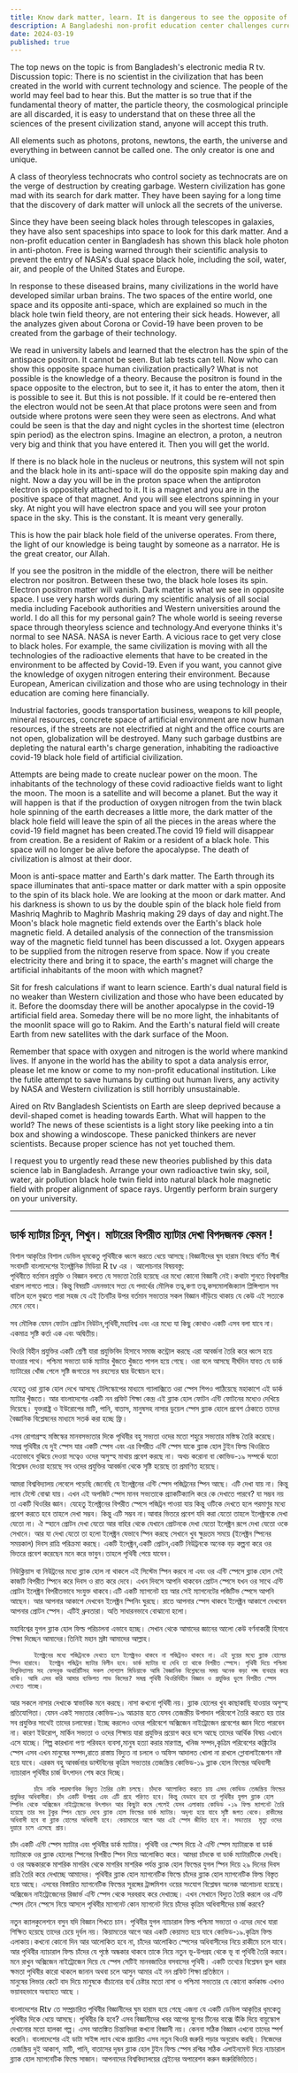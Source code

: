 ```yaml
---
title: Know dark matter, learn. It is dangerous to see the opposite of matter!
description: A Bangladeshi non-profit education center challenges current science, claiming all theories are flawed. They argue that true understanding lies in the black hole twin field theory, revealing the essential role of natural elements.
date: 2024-03-19
published: true
---
```


The top news on the topic is from Bangladesh's electronic media R tv.
Discussion topic: There is no scientist in the civilization that has been created in the world with current technology and science. The people of the world may feel bad to hear this. But the matter is so true that if the fundamental theory of matter, the particle theory, the cosmological principle are all discarded, it is easy to understand that on these three all the sciences of the present civilization stand, anyone will accept this truth.

All elements such as photons, protons, newtons, the earth, the universe and everything in between cannot be called one. The only creator is one and unique.

A class of theoryless technocrats who control society as technocrats are on the verge of destruction by creating garbage. Western civilization has gone mad with its search for dark matter. They have been saying for a long time that the discovery of dark matter will unlock all the secrets of the universe.

Since they have been seeing black holes through telescopes in galaxies, they have also sent spaceships into space to look for this dark matter.
And a non-profit education center in Bangladesh has shown this black hole photon in anti-photon. Free is being warned through their scientific analysis to prevent the entry of NASA's dual space black hole, including the soil, water, air, and people of the United States and Europe.

In response to these diseased brains, many civilizations in the world have developed similar urban brains. The two spaces of the entire world, one space and its opposite anti-space, which are explained so much in the black hole twin field theory, are not entering their sick heads. However, all the analyzes given about Corona or Covid-19 have been proven to be created from the garbage of their technology.

We read in university labels and learned that the electron has the spin of the antispace positron. It cannot be seen. But lab tests can tell. Now who can show this opposite space human civilization practically? What is not possible is the knowledge of a theory. Because the positron is found in the space opposite to the electron, but to see it, it has to enter the atom, then it is possible to see it. But this is not possible. If it could be re-entered then the electron would not be seen.At that place protons were seen and from outside where protons were seen they were seen as electrons. And what could be seen is that the day and night cycles in the shortest time (electron spin period) as the electron spins. Imagine an electron, a proton, a neutron very big and think that you have entered it. Then you will get the world.

If there is no black hole in the nucleus or neutrons, this system will not spin and the black hole in its anti-space will do the opposite spin making day and night. Now a day you will be in the proton space when the antiproton electron is oppositely attached to it. It is a magnet and you are in the positive space of that magnet. And you will see electrons spinning in your sky. At night you will have electron space and you will see your proton space in the sky. This is the constant. It is meant very generally.

This is how the pair black hole field of the universe operates. From there, the light of our knowledge is being taught by someone as a narrator. He is the great creator, our Allah.

If you see the positron in the middle of the electron, there will be neither electron nor positron. Between these two, the black hole loses its spin. Electron positron matter will vanish. Dark matter is what we see in opposite space. I use very harsh words during my scientific analysis of all social media including Facebook authorities and Western universities around the world. I do all this for my personal gain? The whole world is seeing reverse space through theoryless science and technology.And everyone thinks it's normal to see NASA. NASA is never Earth. A vicious race to get very close to black holes. For example, the same civilization is moving with all the technologies of the radioactive elements that have to be created in the environment to be affected by Covid-19. Even if you want, you cannot give the knowledge of oxygen nitrogen entering their environment.
Because European, American civilization and those who are using technology in their education are coming here financially.

Industrial factories, goods transportation business, weapons to kill people, mineral resources, concrete space of artificial environment are now human resources, if the streets are not electrified at night and the office courts are not open, globalization will be destroyed. Many such garbage dustbins are depleting the natural earth's charge generation, inhabiting the radioactive covid-19 black hole field of artificial civilization.

Attempts are being made to create nuclear power on the moon. The inhabitants of the technology of these covid radioactive fields want to light the moon. The moon is a satellite and will become a planet. But the way it will happen is that if the production of oxygen nitrogen from the twin black hole spinning of the earth decreases a little more, the dark matter of the black hole field will leave the spin of all the pieces in the areas where the covid-19 field magnet has been created.The covid 19 field will disappear from creation. Be a resident of Rakim or a resident of a black hole. This space will no longer be alive before the apocalypse. The death of civilization is almost at their door.

Moon is anti-space matter and Earth's dark matter. The Earth through its space illuminates that anti-space matter or dark matter with a spin opposite to the spin of its black hole. We are looking at the moon or dark matter. And his darkness is shown to us by the double spin of the black hole field from Mashriq Maghrib to Maghrib Mashriq making 29 days of day and night.The Moon's black hole magnetic field extends over the Earth's black hole magnetic field. A detailed analysis of the connection of the transmission way of the magnetic field tunnel has been discussed a lot. Oxygen appears to be supplied from the nitrogen reserve from space. Now if you create electricity there and bring it to space, the earth's magnet will charge the artificial inhabitants of the moon with which magnet?

Sit for fresh calculations if want to learn science. Earth's dual natural field is no weaker than Western civilization and those who have been educated by it. Before the doomsday there will be another apocalypse in the covid-19 artificial field area. Someday there will be no more light, the inhabitants of the moonlit space will go to Rakim. And the Earth's natural field will create Earth from new satellites with the dark surface of the Moon.

Remember that space with oxygen and nitrogen is the world where mankind lives.
               If anyone in the world has the ability to spot a data analysis error, please let me know or come to my non-profit educational institution.
       Like the futile attempt to save humans by cutting out human livers, any activity by NASA and Western civilization is still horribly unsustainable.

Aired on Rtv Bangladesh Scientists on Earth are sleep deprived because a devil-shaped comet is heading towards Earth. What will happen to the world? The news of these scientists is a light story like peeking into a tin box and showing a windoscope. These panicked thinkers are never scientists. Because proper science has not yet touched them.

I request you to urgently read these new theories published by this data science lab in Bangladesh. Arrange your own radioactive twin sky, soil, water, air pollution black hole twin field into natural black hole magnetic field with proper alignment of space rays. Urgently perform brain surgery on your university.

---

## ডার্ক ম‍্যাটার চিনুন, শিখুন। মাটারের বিপরীত ম‍্যাটার দেখা বিপদজনক কেমন ! 

বিশাল আকৃতির বিশাল ডেভিল ধূমকেতু পৃথিবীকে ধ্বংস করতে ধেয়ে আসছে।বিজ্ঞানীদের ঘুম হারাম বিষয়ে বর্ণিত শীর্ষ সংবাদটি বাংলাদেশের ইলেক্ট্রনিক মিডিয়া R tv এর ।
আলোচনার বিষয়বস্তু:   
                        পৃথিবীতে বর্তমান প্রযুক্তি ও বিজ্ঞান বলতে যে সভ‍্যতা তৈরি হয়েছে এর মধ‍্যে কোনো বিজ্ঞানী নেই।কথাটা শুনতে বিশ্ববাসীর খারাপ লাগতে পারে। কিন্তু বিষয়টি এমনভাবে সত‍্য যে পদার্থের মৌলিক তত্ব,কণা তত্ব,কসমোলজিক‍্যাল প্লিন্সিপ‍্যাল সব বাতিল হলে বুঝতে পারা সহজ যে এই তিনটির উপর বর্তমান সভ‍্যতার সকল বিজ্ঞান দাঁড়িয়ে থাকায় যে কেউ এই সত‍্যকে মেনে নেবে।

সব মৌলিক যেমন ফোটন প্রোটন নিউটন,পৃথিবী,মহাবিশ্ব এবং এর মধ‍্যে যা কিছু কোথাও একটি এসব বলা যাবে না। একমাত্র সৃষ্টি কর্তা এক এবং অদ্বিতীয়।

থিওরি বিহীন প্রযুক্তির একটি শ্রেণী যারা প্রযুক্তিবিদ হিসাবে সমাজ কন্ট্রোল করছে এরা আবর্জনা তৈরি করে ধ্বংস হয়ে যাওয়ার পথে। পশ্চিমা সভ‍্যতা ডার্ক ম‍্যাটার খুঁজতে খুঁজতে পাগল হয়ে গেছে। ওরা বলে আসছে দীর্ঘদিন যাবত যে ডার্ক ম‍্যাটারের খোঁজ পেলে সৃষ্টি জগতের সব রহস‍্যের দ্বার উন্মোচন হবে। 

যেহেতু ওরা ব্ল‍্যাক হোল দেখে  আসছে টেলিস্কোপের মাধ‍্যমে গ‍্যালাক্সিতে ওরা স্পেস শিপও পাঠিয়েছে মহাকাশে এই ডার্ক ম‍্যাটার খুঁজতে।
আর বাংলাদেশের একটি নন প্রফিট   শিক্ষা কেন্দ্র এই ব্ল‍্যাক হোল ফোটন এন্টি ফোটনের মধ‍্যেও দেখিয়ে দিয়েছে। যুক্তরাষ্ট্র ও ইউরোপের মাটি, পানি, বাতাস, মানুষসহ নাসার ডুয়েল স্পেস ব্ল‍্যাক হোলে প্রবেশ ঠেকাতে তাদের বৈজ্ঞানিক বিশ্লেষনের মাধ‍্যমে সতর্ক করা হচ্ছে ফ্রি।

এসব রোগাগ্রস্হ মস্তিস্কের মানবসভ‍্যতার দিকে পৃথিবীর বহু সভ‍্যতা ওদের মতো শহুরে সভ‍্যতার মস্তিস্ক তৈরি করেছে। সমগ্র পৃথিবীর যে দুই স্পেস যার একটি স্পেস এবং এর বিপরীত এন্টি স্পেস যাকে ব্ল‍্যাক হোল টুইন ফিল্ড থিওরিতে এতোভাবে বুঝিয়ে দেওয়া সত্বেও ওদের অসুস্হ মাথায় প্রবেশ করছে না। অথচ করোনা বা কোভিড-১৯ সম্পর্কে যতো বিশ্লেষন দেওয়া হয়েছে সব ওদের প্রযুক্তির আবর্জনা থেকে সৃষ্টি হয়েছে তা প্রমাণিত হয়েছে। 

আমরা বিশ্ববিদ্যালয় লেবেলে পড়েছি জেনেছি যে ইলেক্ট্রনের এন্টি  স্পেস পজিট্রনের স্পিন আছে। এটি দেখা যায় না। কিন্তু ল‍্যাব টেস্টে বোঝা যায়। এখন এই অপজিট স্পেস মানব সভ‍্যতাকে প্র‍্যাকটিক‍্যালি করে কে দেখাতে পারবে? যা সম্ভব নয় তা একটি থিওরির জ্ঞান। যেহেতু  ইলেক্ট্রনের বিপরীত স্পেসে পজিট্রন পাওয়া যায় কিন্তু ওটিকে দেখতে হলে পরমাণুর মধ‍্যে প্রবেশ করতে হবে তাহলে দেখা সম্ভব। কিন্তু এটি সম্ভব না।আবার ভিতরে প্রবেশ যদি করা যেতো তাহলে ইলেক্ট্রনকে দেখা যেতো না।
ঐ স্হানে প্রোটন দেখা যেতো আর বাহির থেকে যেখানে  প্রোটনকে দেখা যেতো ইলেক্ট্রন রূপে দেখা যেতো ওকে সেখানে। আর যা দেখা যেতো তা হলো ইলেক্ট্রন যেভাবে স্পিন করছে সেখানে খুব ক্ষুদ্রতম সময়ে (ইলেক্ট্রন স্পিনের সময়কাল) দিবস রাত্রি পরিক্রমা করছে। একটি ইলেক্ট্রন,একটি প্রোটন,একটি নিউট্রনকে অনেক বড় কল্পনা করে ওর ভিতরে প্রবেশ করেছেন মনে করে ভাবুন।তাহলে পৃথিবী পেয়ে যাবেন।

নিউক্লিয়াস বা নিউট্রনের মধ‍্যে ব্ল‍্যাক হোল না থাকলে এই সিস্টেম স্পিন করবে না এবং ওর এন্টি স্পেসে ব্ল‍্যাক হোল সেই কাজটি বিপরীত স্পিনে করে দিবস ও রাত করে দেবে। এখন দিবসে আপনি থাকবেন প্রোটন স্পেসে যখন ওর সাথে এন্টি প্রোটন ইলেক্ট্রন বিপরীতভাবে সংযুক্ত থাকবে।এটি একটি ম‍্যাগনেট হয় আর সেই ম‍্যাগনেটের পজিটিভ স্পেসে আপনি আছেন। আর আপনার আকাশে দেখবেন ইলেক্ট্রন স্পিনিং ঘুরছে। রাতে আপনার স্পেস থাকবে ইলেক্ট্রন আকাশে দেখবেন আপনার প্রোটন স্পেস। এটিই ধ্রুবতারা। অতি সাধারনভাবে বোঝানো হলো।  

মহাবিশ্বের যুগল ব্ল‍্যাক হোল ফিল্ড পরিচালনা এভাবে হচ্ছে। সেখান থেকে আমাদের জ্ঞানের আলো কেউ বর্ণনাকারী হিসাবে শিক্ষা দিচ্ছেন আমাদের।তিনিই মহান স্রষ্টা আমাদের আল্লাহ।

          ইলেক্ট্রনের মধ‍্যে পজিট্রনকে দেখতে হলে ইলেক্ট্রনও থাকবে না পজিট্রনও থাকবে না। এই দুয়ের মধ‍্যে ব্ল‍্যাক হোলের স্পিন হারাবে।  ইলেক্ট্রন পজিট্রন ম‍্যাটার বিলীন হবে। ডার্ক ম‍্যাটার যা দেখি তা থাকে বিপরীত স্পেসে। পৃথিবী দিয়ে পশ্চিমা বিশ্ববিদ্যালয় সহ ফেসবুক অথারিটিসহ সকল সোশ‍্যাল মিডিয়াকে আমি বৈজ্ঞানিক বিশ্লেষনের সময় অনেক কড়া শব্দ ব‍্যবহার করে থাকি। আমি এসব করি আমার ব‍্যক্তিগত লাভ কিসের? সমগ্র পৃথিবী থিওরিবিহীন বিজ্ঞান ও প্রযুক্তির ভুলে বিপরীত স্পেস দেখতে পাচ্ছে।
আর সকলে নাসার দেখাকে স্বাভাবিক মনে করছে। নাসা কখনো পৃথিবী নয়। ব্ল‍্যাক হোলের খুব কাছাকাছি যাওয়ার অসুস্হ প্রতিযোগিতা। যেমন একই সভ‍্যতার কোভিড-১৯ আক্রান্ত হতে যেসব তেজস্ক্রীয় উপাদান পরিবেশে তৈরি করতে হয় তার সব প্রযুক্তির সাথেই তাদের চলাফেরা।ইচ্ছে করলেও ওদের পরিবেশে অক্সিজেন নাইট্রোজেন প্রবেশের জ্ঞান দিতে পারবেন না। 
কারণ ইউরোপ, মার্কিন সভ‍্যতা ও ওদের শিক্ষায় যারা প্রযুক্তির প্রয়োগ করে বসে আছে তাদের আর্থিক বিষয় এখানে এসে যাচ্ছে। শিল্প কারখানা পণ‍্য পরিবহন ব‍্যবসা,মানুষ হত‍্যা করার মারণাস্ত্র, খনিজ সম্পদ,কৃত্রিম পরিবেশের কঙ্ক্রিটের স্পেস এসব এখন মানুষের সম্পদ,রাতে রাস্তায় বিদ‍্যুত না চললে ও অফিস আদালত খোলা না রাখলে গ্লোবালাইজেশন নষ্ট হয়ে যাবে। এরকম বহু আবর্জনার ডাস্টবিনের  কৃত্রিম সভ‍্যতার তেজস্ক্রিয় কোভিড-১৯  ব্ল‍্যাক হোল ফিল্ডের অধিবাসী ন‍্যাচারাল পৃথিবীর চার্জ উৎপাদন শেষ করে দিচ্ছে।

          চাঁদে নাকি পারমাণবিক বিদ‍্যুত তৈরির চেষ্টা চলছে। চাঁদকে আলোকিত করতে চায় এসব কোভিড তেজস্ক্রিয় ফিল্ডের প্রযুক্তির অধিবাসীরা। চাঁদ একটি উপগ্রহ এবং এটি গ্রহে পরিণত হবে। কিন্তু যেভাবে হবে তা পৃথিবীর যুগল ব্ল‍্যাক হোল স্পিনিং থেকে অক্সিজেন নাইট্রোজেনের উৎপাদন আর কিছুটা কমে গেলেই যেসব এলাকায় কোভিড -১৯ ফিল্ড ম‍্যাগনেট তৈরি হয়েছে তার সব টুকুর স্পিন ছেড়ে দেবে ব্ল‍্যাক হোল ফিল্ডের ডার্ক ম‍্যাটার। অদৃশ‍্য হয়ে যাবে সৃষ্টি জগত থেকে। রাকীমের অধিবাসী হবে বা ব্ল‍্যাক হোলের অধিবাসী হবে। কেয়ামতের আগে আর এই স্পেস জীবিত হবে না। সভ‍্যতার  মৃত‍্যু ওদের দুয়ারে চলে এসেছে প্রায়।

চাঁদ একটি এন্টি স্পেস ম‍্যাটার এবং পৃথিবীর ডার্ক ম‍্যাটার। পৃথিবী ওর স্পেস দিয়ে ঐ এন্টি স্পেস ম‍্যাটারকে বা ডার্ক ম‍্যাটারকে ওর  ব্ল‍্যাক হোলের স্পিনের বিপরীত স্পিন দিয়ে  আলোকিত করে। আমরা চাঁদকে বা ডার্ক ম‍্যাটারটিকে দেখছি। ও ওর অন্ধকারকে মাশরিক মাগরিব থেকে মাগরিব মাশরিক পর্যন্ত ব্ল‍্যাক হোল ফিল্ডের যুগল স্পিন দিয়ে ২৯ দিনের দিবস রাত্রি তৈরি করে দেখাচ্ছে আমাদের।
পৃথিবীর ব্ল‍্যাক হোল ম‍্যাগনেটিক ফিল্ডে চাঁদের ব্ল‍্যাক হোল ম‍্যাগনেটিক ফিল্ড বিস্তৃত হয়ে আছে। এসবের বিস্তারিত ম‍‍্যাগনেটিক ফিল্ডের সূরঙ্গের ট্রান্সমিশন ওয়ের সংযোগ বিশ্লেষন অনেক আলোচনা হয়েছে। অক্সিজেন নাইট্রোজেনের রিজার্ভ এন্টি স্পেস থেকে সরবরাহ করে দেখাচ্ছে। এখন সেখানে বিদ‍্যুত তৈরি করলে ওর এন্টি স্পেস টেনে স্পেসে নিয়ে আসলে পৃথিবীর ম‍্যাগনেট কোন ম‍্যাগনেট দিয়ে চাঁদের কৃত্রিম অধিবাসীদের চার্জ করবে?

নতুন ক‍্যালকুলেশনে বসুন যদি বিজ্ঞান শিখতে চান। পৃথিবীর যুগল ন‍্যাচারাল ফিল্ড পশ্চিমা সভ‍্যতা ও এদের দেখে যারা শিক্ষিত হয়েছে তাদের চেয়ে দূর্বল নয়। কিয়ামতের আগে আর একটি কেয়ামত হয়ে যাবে কোভিড-১৯.কৃত্রিম ফিল্ড এলাকায়।কখনো কোনো দিন আর আলোকিত হবে না, চাঁদের আলোকিত স্পেসের অধিবাসীদের নিয়ে রাকীমে চলে যাবে। আর পৃথিবীর ন‍্যাচারাল ফিল্ড চাঁদের যে পৃষ্ঠে অন্ধকার থাকবে তাকে নিয়ে নতুন ভূ-উপগ্রহ থেকে ভূ বা পৃথিবী তৈরি করবে।  মনে রাখুন অক্সিজেন নাইট্রোজেন দিয়ে যে স্পেস সেটিই মানবজাতির বসবাসের পৃথিবী।
               একটি তথ‍্যের বিশ্লেষন ভুল ধরার ক্ষমতা পৃথিবীর কারো থাকলে জানান অথবা চলে আসুন আমার এই নন প্রফিট শিক্ষা প্রতিষ্ঠানে ।  
       মানুষের লিভার কেটে বাদ দিয়ে মানুষকে বাঁচানোর ব‍্যর্থ চেষ্টার মতো নাসা ও পশ্চিমা সভ‍্যতার যে কোনো কর্মকান্ড এখনও ভয়াবহভাবে অব‍্যাহত আছে ।

বাংলাদেশের  Rtv তে সম্প্রচারিত পৃথিবীর বিজ্ঞানীদের ঘুম হারাম হয়ে গেছে এজন‍্য যে একটি ডেভিল আকৃতির ধূমকেতু পৃথিবীর দিকে ধেয়ে আসছে। পৃথিবীর কি হবে? এসব বিজ্ঞানীদের খবর আগের যুগের টিনের বাক্সে উঁকি দিয়ে বায়ুস্কোপ দেখানোর মতো  হালকা গল্প। এসব আতঙ্কিত চিন্তাবিদরা কখনো বিজ্ঞানী নয়। কেননা সঠিক বিজ্ঞান এখনো তাদের স্পর্শ করেনি। বাংলাদেশের এই ডাটা সাইন্স ল‍্যাব থেকে প্রচারিত এসব নতুন থিওরি জরুরি পড়ার অনুরোধ করছি। নিজেদের তেজস্ক্রিয় দুই আকাশ, মাটি, পানি, বাতাসের দূষন ব্ল‍্যাক হোল টুইন ফিল্ড স্পেস রশ্মির  সঠিক এলাইনমেন্ট দিয়ে ন‍্যাচারাল ব্ল‍্যাক হোল  ম‍্যাগনেটিক ফিল্ডে সাজান। আপনাদের বিশ্ববিদ্যালয়ের ব্রেইনের অপারেশন করুন জরুরিভিত্তিতে।
